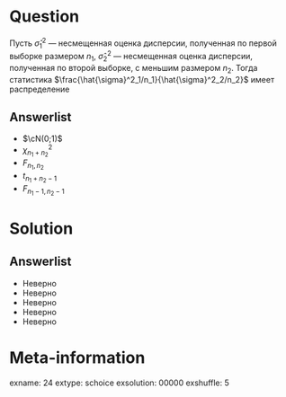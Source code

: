 Question
========
Пусть  $\hat{\sigma}^2_1$ — несмещенная оценка дисперсии, полученная по первой выборке размером $n_1$,   $\hat{\sigma}^2_2$ — несмещенная оценка дисперсии, полученная по второй выборке, с меньшим размером  $n_2$. 
Тогда статистика $\frac{\hat{\sigma}^2_1/n_1}{\hat{\sigma}^2_2/n_2}$  имеет распределение
 

Answerlist
----------
*  $\cN(0;1)$
*  $\chi^2_{n_1+n_2}$
*  $F_{n_1,n_2}$
*  $t_{n_1+n_2-1}$
*  $F_{n_1-1,n_2-1}$

Solution
========

Answerlist
----------
*  Неверно
*  Неверно
*  Неверно
*  Неверно
*  Неверно

Meta-information
================
exname: 24
extype: schoice
exsolution: 00000
exshuffle: 5
